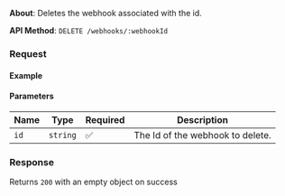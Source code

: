 

**About**: Deletes the webhook associated with the id.

**API Method**: `DELETE /webhooks/:webhookId`

### Request

#### Example
<WebhooksDelete />

#### Parameters

| Name | Type     | Required | Description                        |
|------|----------|----------|------------------------------------|
| `id` | `string` | ✅       | The Id of the webhook to delete. |


### Response

Returns `200` with an empty object on success
